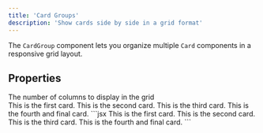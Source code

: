 ```yaml
---
title: 'Card Groups'
description: 'Show cards side by side in a grid format'
---
```


The `CardGroup` component lets you organize multiple `Card` components in a responsive grid layout.

## Properties

<ParamField path="cols" type="number" required={false} default="2">
  The number of columns to display in the grid
</ParamField>

<br />
<Tabs>
  <Tab title="Example">
    <CardGroup cols={2}>
      <Card title="First Card" icon="circle-1">
        This is the first card.
      </Card>
      <Card title="Second Card" icon="circle-2">
        This is the second card.
      </Card>
      <Card title="Third Card" icon="circle-3">
        This is the third card.
      </Card>
      <Card title="Fourth Card" icon="circle-4">
        This is the fourth and final card.
      </Card>
    </CardGroup>
  </Tab>
  <Tab title="Markdown">
    ```jsx
    <CardGroup cols={2}>
      <Card title="First Card" icon="circle-1">
        This is the first card.
      </Card>
      <Card title="Second Card" icon="circle-2">
        This is the second card.
      </Card>
      <Card title="Third Card" icon="circle-3">
        This is the third card.
      </Card>
      <Card title="Fourth Card" icon="circle-4">
        This is the fourth and final card.
      </Card>
    </CardGroup>
    ```
  </Tab>
</Tabs>
